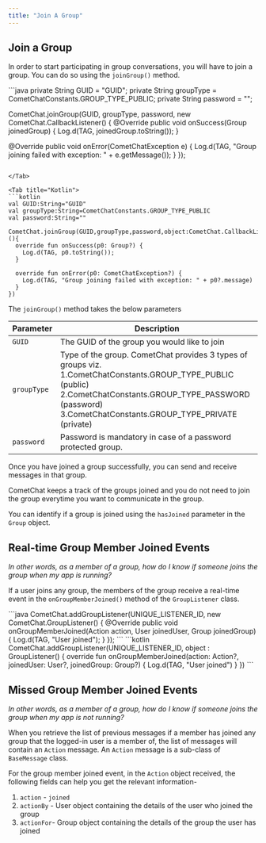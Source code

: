 ```yaml
---
title: "Join A Group"
---
```




## Join a Group

In order to start participating in group conversations, you will have to join a group. You can do so using the `joinGroup()` method.

<Tabs>
<Tab title="Java">
```java
private String GUID = "GUID";
private String groupType = CometChatConstants.GROUP_TYPE_PUBLIC;
private String password = "";

CometChat.joinGroup(GUID, groupType, password, new CometChat.CallbackListener<Group>() {
  @Override
  public void onSuccess(Group joinedGroup) {
    Log.d(TAG, joinedGroup.toString());
  }

  @Override
  public void onError(CometChatException e) {
    Log.d(TAG, "Group joining failed with exception: " + e.getMessage());
  }
});
```

</Tab>

<Tab title="Kotlin">
```kotlin
val GUID:String="GUID"
val groupType:String=CometChatConstants.GROUP_TYPE_PUBLIC
val password:String=""

CometChat.joinGroup(GUID,groupType,password,object:CometChat.CallbackListener<Group>(){
  override fun onSuccess(p0: Group?) {
    Log.d(TAG, p0.toString());
  }
  
  override fun onError(p0: CometChatException?) {
    Log.d(TAG, "Group joining failed with exception: " + p0?.message)
  }
})
```

</Tab>

</Tabs>

The `joinGroup()` method takes the below parameters

| Parameter   | Description                                                                                                                                                                                                              |
| ----------- | ------------------------------------------------------------------------------------------------------------------------------------------------------------------------------------------------------------------------ |
| `GUID`      | The GUID of the group you would like to join                                                                                                                                                                             |
| `groupType` | Type of the group. CometChat provides 3 types of groups viz. 1.CometChatConstants.GROUP\_TYPE\_PUBLIC (public) 2.CometChatConstants.GROUP\_TYPE\_PASSWORD (password) 3.CometChatConstants.GROUP\_TYPE\_PRIVATE (private) |
| `password`  | Password is mandatory in case of a password protected group.                                                                                                                                                             |

Once you have joined a group successfully, you can send and receive messages in that group.

CometChat keeps a track of the groups joined and you do not need to join the group everytime you want to communicate in the group.

You can identify if a group is joined using the `hasJoined` parameter in the `Group` object.

## Real-time Group Member Joined Events

*In other words, as a member of a group, how do I know if someone joins the group when my app is running?*

If a user joins any group, the members of the group receive a real-time event in the `onGroupMemberJoined()` method of the `GroupListener` class.

<Tabs>
<Tab title="Java">
```java
CometChat.addGroupListener(UNIQUE_LISTENER_ID, new CometChat.GroupListener() {
  @Override
  public void onGroupMemberJoined(Action action, User joinedUser, Group joinedGroup) {
    Log.d(TAG, "User joined");
  }
});
```

</Tab>

<Tab title="Kotlin">
```kotlin
CometChat.addGroupListener(UNIQUE_LISTENER_ID, object : GroupListener() {
  override fun onGroupMemberJoined(action: Action?, joinedUser: User?, joinedGroup: Group?) {
    Log.d(TAG, "User joined")
  }
})
```

</Tab>

</Tabs>

## Missed Group Member Joined Events

*In other words, as a member of a group, how do I know if someone joins the group when my app is not running?*

When you retrieve the list of previous messages if a member has joined any group that the logged-in user is a member of, the list of messages will contain an `Action` message. An `Action` message is a sub-class of `BaseMessage` class.

For the group member joined event, in the `Action` object received, the following fields can help you get the relevant information-

1. `action` - `joined`
2. `actionBy` - User object containing the details of the user who joined the group
3. `actionFor`- Group object containing the details of the group the user has joined

